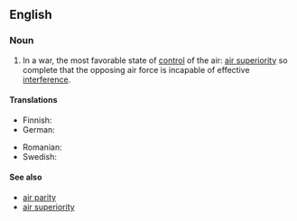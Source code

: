 ==English==
{{wikipedia}}

===Noun===
{{en-noun|-}}

# In a war, the most favorable state of [[control]] of the air: [[air superiority]] so complete that the opposing air force is incapable of effective [[interference]].

====Translations====
{{trans-top|most favorable state of control of the air}}
* Finnish: {{t+|fi|ilmaherruus}}
* German: {{t|de|Luftherrschaft|f}}
{{trans-mid}}
* Romanian: {{t|ro|supremație aeriană|f}}
* Swedish: {{t|sv|luftherravälde|n}}
{{trans-bottom}}

====See also====
* [[air parity]]
* [[air superiority]]